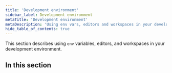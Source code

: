 ```yaml
---
title: 'Development environment'
sidebar_label: Development environment
metaTitle: 'Development environment'
metaDescription: 'Using env vars, editors and workspaces in your development environment'
hide_table_of_contents: true
---
```


<TopBlock>

This section describes using `env` variables, editors, and workspaces in your development environment.

</TopBlock>

## In this section

<Subsections depth="3" />

